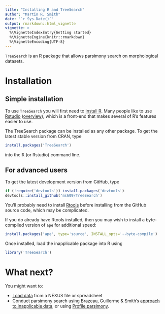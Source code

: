 ```yaml
---
title: "Installing R and TreeSearch"
author: "Martin R. Smith"
date: "`r Sys.Date()`"
output: rmarkdown::html_vignette
vignette: >
  %\VignetteIndexEntry{Getting started}
  %\VignetteEngine{knitr::rmarkdown}
  %\VignetteEncoding{UTF-8}
---
```



`TreeSearch` is an R package that allows parsimony search on morphological datasets.

# Installation
## Simple installation
To use `TreeSearch` you will first need to [install R](https://cloud.r-project.org/).  Many people like to 
use [Rstudio](https://www.rstudio.com/) ([overview](https://dss.princeton.edu/training/RStudio101.pdf)), which is a front-end that makes several of R's features easier to use.

The TreeSearch package can be installed as any other package. 
To get the latest stable version from CRAN, type
```r
install.packages('TreeSearch')
```
into the R (or Rstudio) command line.

## For advanced users
To get the latest development version from GitHub, type
```r
if (!require('devtools')) install.packages('devtools')
devtools::install_github('ms609/TreeSearch')
```

You'll probably need to install [Rtools](https://cran.r-project.org/bin/windows/Rtools/) before 
installing from the GitHub source code, which may be complicated.  

If you do already have Rtools installed, then you 
may wish to install a byte-compiled version of `ape` for additional speed:

```r
install.packages('ape', type='source', INSTALL_opts='--byte-compile')
```

Once installed, load the inapplicable package into R using
```r
library('TreeSearch')
```

# What next?

You might want to:

- [Load data](load-data.html) from a NEXUS file or spreadsheet
- Conduct parsimony search using Brazeau, Guillerme & Smith's [approach to inapplicable data](inapplicable.html), or using [Profile parsimony](profile.html).